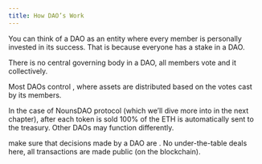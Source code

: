 ```yaml
---
title: How DAO’s Work
---
```


You can think of a DAO as an entity where every member is personally invested in its success.
That is because everyone has a stake in a DAO.

There is no central governing body in a DAO, all members vote and <Nutshell children="govern" glossaryEntry="content/glossary/DAO-Governance.mdx" /> it collectively.

Most DAOs control <Nutshell children="treasuries" />, where assets are distributed based on the votes cast by its members.

In the case of NounsDAO protocol (which we’ll dive more into in the next chapter), after each token is sold 100% of the ETH is automatically sent to the treasury. Other DAOs may function differently.

<Nutshell children="Smart contracts" glossaryEntry="content/glossary/smart_contract.mdx" /> make sure that decisions made by a DAO are <Nutshell children="trustless" glossaryEntry="content/glossary/trustless.mdx" />. No under-the-table deals here, all transactions are made public (on the blockchain).
